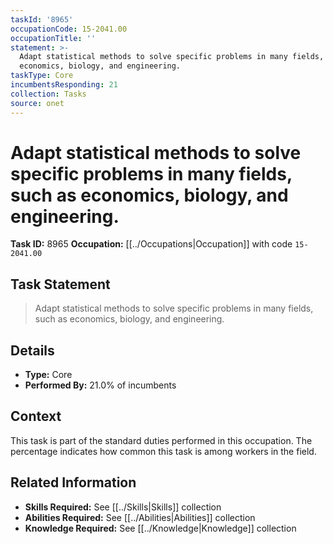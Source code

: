 ```yaml
---
taskId: '8965'
occupationCode: 15-2041.00
occupationTitle: ''
statement: >-
  Adapt statistical methods to solve specific problems in many fields, such as
  economics, biology, and engineering.
taskType: Core
incumbentsResponding: 21
collection: Tasks
source: onet
---
```

# Adapt statistical methods to solve specific problems in many fields, such as economics, biology, and engineering.

**Task ID:** 8965
**Occupation:** [[../Occupations|Occupation]] with code `15-2041.00`

## Task Statement

> Adapt statistical methods to solve specific problems in many fields, such as economics, biology, and engineering.

## Details

- **Type:** Core
- **Performed By:** 21.0% of incumbents

## Context

This task is part of the standard duties performed in this occupation. The percentage indicates how common this task is among workers in the field.

## Related Information

- **Skills Required:** See [[../Skills|Skills]] collection
- **Abilities Required:** See [[../Abilities|Abilities]] collection
- **Knowledge Required:** See [[../Knowledge|Knowledge]] collection
